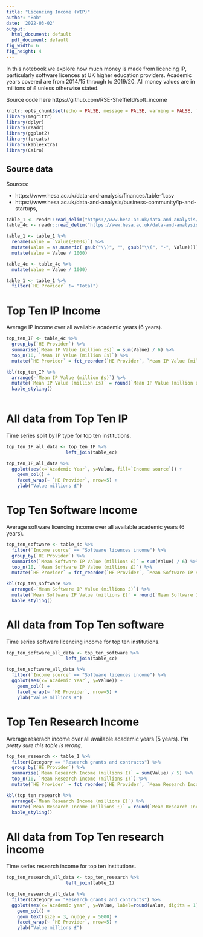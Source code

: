 ```yaml
---
title: "Licencing Income (WIP)"
author: "Bob"
date: '2022-03-02'
output:
  html_document: default
  pdf_document: default
fig_width: 6
fig_height: 4
---
```


In this notebook we explore how much money is made from licencing IP, particularly software licences at UK higher education providers. Academic years covered are from 2014/15 through to 2019/20. All money values are in millions of £ unless otherwise stated.

Source code here https://github.com/RSE-Sheffield/soft_income

```r
knitr::opts_chunk$set(echo = FALSE, message = FALSE, warning = FALSE, fig.width=10, fig.height=7, dpi=300, dev="CairoPNG")
library(magrittr)
library(dplyr)
library(readr)
library(ggplot2)
library(forcats)
library(kableExtra)
library(Cairo)
```


## Source data

Sources:

* https://www.hesa.ac.uk/data-and-analysis/finances/table-1.csv
* https://www.hesa.ac.uk/data-and-analysis/business-community/ip-and-startups, 

```r
table_1 <- readr::read_delim("https://www.hesa.ac.uk/data-and-analysis/finances/table-1.csv", skip=12)
table_4c <- readr::read_delim("https://www.hesa.ac.uk/data-and-analysis/providers/business-community/table-4c.csv", skip=11)
```

```r
table_1 <- table_1 %>%
  rename(Value = `Value(£000s)`) %>%
  mutate(Value = as.numeric( gsub("\\)", "", gsub("\\(", "-", Value)))) %>%
  mutate(Value = Value / 1000)

table_4c <- table_4c %>%
  mutate(Value = Value / 1000)
```


```r
table_1 <- table_1 %>%
  filter(`HE Provider` != "Total")
```


# Top Ten IP Income

Average IP income over all available academic years (6 years).

```r
top_ten_IP <- table_4c %>%
  group_by(`HE Provider`) %>%
  summarise(`Mean IP Value (million £s)` = sum(Value) / 6) %>%
  top_n(10, `Mean IP Value (million £s)`) %>%
  mutate(`HE Provider` = fct_reorder(`HE Provider`, `Mean IP Value (million £s)`))

kbl(top_ten_IP %>% 
  arrange(-`Mean IP Value (million £s)`) %>%
  mutate(`Mean IP Value (million £s)` = round(`Mean IP Value (million £s)`, digits=1))) %>%
  kable_styling()
  
```

# All data from Top Ten IP

Time series split by IP type for top ten institutions.

```r
top_ten_IP_all_data <- top_ten_IP %>%
                      left_join(table_4c)
```

```r
top_ten_IP_all_data %>% 
  ggplot(aes(x=`Academic Year`, y=Value, fill=`Income source`)) +
    geom_col() +
    facet_wrap(~ `HE Provider`, nrow=5) +
    ylab("Value millions £")
```

# Top Ten Software Income

Average software licencing income over all available academic years (6 years).

```r
top_ten_software <- table_4c %>%
  filter(`Income source` == "Software licences income") %>%
  group_by(`HE Provider`) %>%
  summarise(`Mean Software IP Value (millions £)` = sum(Value) / 6) %>%
  top_n(10, `Mean Software IP Value (millions £)`) %>%
  mutate(`HE Provider` = fct_reorder(`HE Provider`, `Mean Software IP Value (millions £)`))

kbl(top_ten_software %>% 
  arrange(-`Mean Software IP Value (millions £)`) %>%
  mutate(`Mean Software IP Value (millions £)` = round(`Mean Software IP Value (millions £)`, digits=1))) %>%
  kable_styling()
```


# All data from Top Ten software

Time series software licencing income for top ten institutions.

```r
top_ten_software_all_data <- top_ten_software %>%
                      left_join(table_4c)
```


```r
top_ten_software_all_data %>% 
  filter(`Income source` == "Software licences income") %>%
  ggplot(aes(x=`Academic Year`, y=Value)) +
    geom_col() +
    facet_wrap(~ `HE Provider`, nrow=5) +
    ylab("Value millions £")
```

# Top Ten Research Income

Average reserach income over all available academic years (5 years). *I'm pretty sure this table is wrong.*

```r
top_ten_research <- table_1 %>%
  filter(Category == "Research grants and contracts") %>%
  group_by(`HE Provider`) %>%
  summarise(`Mean Research Income (millions £)` = sum(Value) / 5) %>%
  top_n(10, `Mean Research Income (millions £)`) %>%
  mutate(`HE Provider` = fct_reorder(`HE Provider`, `Mean Research Income (millions £)`))

kbl(top_ten_research %>% 
  arrange(-`Mean Research Income (millions £)`) %>%
  mutate(`Mean Research Income (millions £)` = round(`Mean Research Income (millions £)`, digits=1))) %>%
  kable_styling()
```

# All data from Top Ten research income

Time series research income for top ten institutions.

```r
top_ten_research_all_data <- top_ten_research %>%
                      left_join(table_1)
```

```r
top_ten_research_all_data %>% 
  filter(Category == "Research grants and contracts") %>%
  ggplot(aes(x=`Academic year`, y=Value, label=round(Value, digits = 1))) +
    geom_col() +
    geom_text(size = 3, nudge_y = 5000) +
    facet_wrap(~ `HE Provider`, nrow=5) +
    ylab("Value millions £")
```
